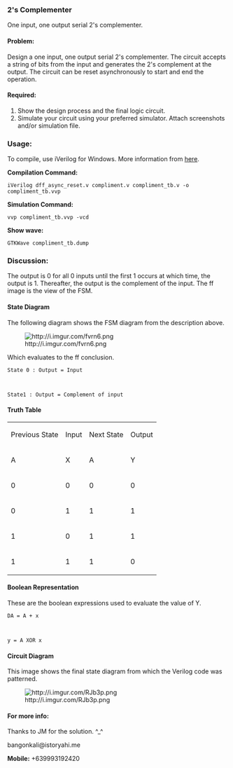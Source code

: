 === 2's Complementer ===

One input, one output serial 2's complementer.

==== Problem: ====

Design a one input, one output serial 2's complementer. The circuit accepts a string of bits from the input and generates the 2's complement at the output. The circuit can be reset asynchronously to start and end the operation.

==== Required: ====

# Show the design process and the final logic circuit.
# Simulate your circuit using your preferred simulator. Attach screenshots and/or simulation file.

=== Usage: === 

To compile, use iVerilog for Windows. More information from [http://goo.gl/kXqTY here].

'''Compilation Command:'''

<code>iVerilog dff_async_reset.v compliment.v compliment_tb.v -o compliment_tb.vvp</code>

'''Simulation Command:'''

<code>vvp compliment_tb.vvp -vcd</code>

'''Show wave:'''

<code>GTKWave compliment_tb.dump</code>

=== Discussion: === 

The output is 0 for all 0 inputs until the first 1 occurs at which time, the output is 1. Thereafter, the output is the complement of the input. The ff image is the view of the FSM.

==== State Diagram ====

The following diagram shows the FSM diagram from the description above.

[[File:http://i.imgur.com/fvrn6.png|frame]]

Which evaluates to the ff conclusion.

<code>State 0 : Output = Input

State1 : Output = Complement of input</code>

==== Truth Table ====
{|
|  Previous State || Input || Next State || Output
|-
|   A || X || A || Y
|-
|   0 || 0 || 0 || 0
|-
|   0 || 1 || 1 || 1
|-
|   1 || 0 || 1 || 1
|-
|   1 || 1 || 1 || 0
|}

==== Boolean Representation ====

These are the boolean expressions used to evaluate the value of Y.

<code>DA = A + x

y = A XOR x</code>

==== Circuit Diagram ====

This image shows the final state diagram from which the Verilog code was patterned.

[[File:http://i.imgur.com/RJb3p.png|frame]]

==== For more info: ==== 

Thanks to JM for the solution. ^_^

bangonkali@istoryahi.me

'''Mobile:''' +639993192420

